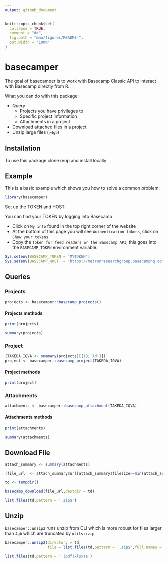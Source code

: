 ```yaml
---
output: github_document
---
```


<!-- README.md is generated from README.Rmd. Please edit that file -->

```r
knitr::opts_chunk$set(
  collapse = TRUE,
  comment = "#>",
  fig.path = "man/figures/README-",
  out.width = "100%"
)
```

# basecamper

<!-- badges: start -->
<!-- badges: end -->

The goal of basecamper is to work with Basecamp Classic API to interact with Basecamp directly from R.

What you can do with this package:

  - Query
    - Projects you have privileges to
    - Specific project information
    - Attachments in a project
  - Download attached files in a project
  - Unzip large files (`>4gb`)
  
## Installation

To use this package clone reop and install locally

## Example

This is a basic example which shows you how to solve a common problem:

```r
library(basecamper)
```

Set up the TOKEN and HOST

You can find your TOKEN by logging into Basecamp

  - Click on `My info` found in the top right corner of the website
  - At the bottom of this page you will see `Authentication tokens`, click on `Show your tokens`
  - Copy the `Token for feed readers or the Basecamp API`, this goes into the `BASECAMP_TOKEN` environment variable.

```r
Sys.setenv(BASECAMP_TOKEN = 'MYTOKEN')
Sys.setenv(BASECAMP_HOST  = 'https://metrumresearchgroup.basecamphq.com')
```

## Queries

### Projects

```r
projects <- basecamper::basecamp_projects()
```

#### Projects methods

```r
print(projects)
```

```r
summary(projects)
```

### Project

```r
(TAKEDA_IQVA <- summary(projects)[[19,'id']])
project <- basecamper::basecamp_project(TAKEDA_IQVA)
```

#### Project methods

```r
print(project)
```

### Attachments

```r
attachments <- basecamper::basecamp_attachment(TAKEDA_IQVA)
```

#### Attachments methods

```r
print(attachments)
```

```r
summary(attachments)
```

## Download File

```r
attach_summary <- summary(attachments)

(file_url  <- attach_summary$url[attach_summary$filesize==min(attach_summary$filesize)])

td <- tempdir()

basecamp_download(file_url,destdir = td)

list.files(td,pattern = '.zip$')

```

## Unzip

`basecamper::unzip2` runs unzip from CLI which is more robust for files larger than `4gb` which are truncated by `utils::zip`

```r

basecamper::unzip2(directory = td,
                   file = list.files(td,pattern = '.zip$',full.names = TRUE))

list.files(td,pattern = '.(pdf|xlsx)$')
```
